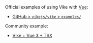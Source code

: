 
<UseBatiInsteadHint featureName="Vue" />

Official examples of using Vike with [Vue](https://vuejs.org/):
 - [GitHub > `vikejs/vike` > `examples/`](https://github.com/vikejs/vike/tree/main/examples)

Community example:
 - [Vike + Vue 3 + TSX](https://github.com/justwiner/vue3-tsx)
